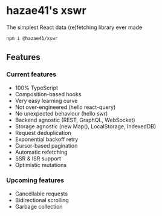 # hazae41's xswr

The simplest React data (re)fetching library ever made

```bash
npm i @hazae41/xswr
```

## Features

### Current features 

- 100% TypeScript
- Composition-based hooks
- Very easy learning curve
- Not over-engineered (hello react-query)
- No unexpected behaviour (hello swr)
- Backend agnostic (REST, GraphQL, WebSocket)
- Storage agnostic (new Map(), LocalStorage, IndexedDB)
- Request deduplication
- Exponential backoff retry
- Cursor-based pagination
- Automatic refetching
- SSR & ISR support
- Optimistic mutations

### Upcoming features
- Cancellable requests
- Bidirectional scrolling
- Garbage collection
